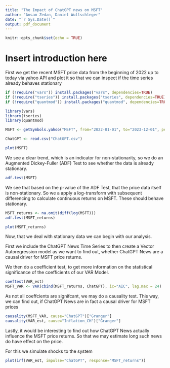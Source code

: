 ```yaml
---
title: "The Impact of ChatGPT news on MSFT"
author: "Ansam Zedan, Daniel Wullschleger"
date: "`r Sys.Date()`"
output: pdf_document
---
```


```r
knitr::opts_chunk$set(echo = TRUE)
```

# Insert introduction here

First we get the recent MSFT price data from the beginning of 2022 up to today via yahoo API and plot it so that we can inspect if the time series already behaves stationary

```r
if (!require("vars")) install.packages("vars", dependencies=TRUE)
if (!require("tseries")) install.packages("tseries", dependencies=TRUE)
if (!require("quantmod")) install.packages("quantmod", dependencies=TRUE)

library(vars)
library(tseries)
library(quantmod)

MSFT <- getSymbols.yahoo("MSFT", from="2022-01-01", to="2023-12-01", periodicity = "daily", auto.assign=FALSE)[,6]

ChatGPT <- read.csv("ChatGPT.csv")

plot(MSFT)
```
We see a clear trend, which is an indicator for non-stationarity, so we do an Augmented Dickey-Fuller (ADF) Test to see whether the data is already stationary.
 
```r
adf.test(MSFT) 
```

We see that based on the p-value of the ADF Test, that the price data itself is non-stationary.
So we a apply a log-transform with subsequent differencing to calculate continuous returns on MSFT.
These should behave stationary.

```r
MSFT_returns <- na.omit(diff(log(MSFT)))
adf.test(MSFT_returns)

plot(MSFT_returns)
```
Now, that we deal with stationary data we can begin with our analysis. 

First we include the ChatGPT News Time Series to then create a Vector Autoregression model as we want to find out, whether ChatGPT News are a causal driver for MSFT price returns.

We then do a coefficient test, to get more information on the statistical significance of the coefficients of our VAR Model.

```r
coeftest(VAR_est)
MSFT_VAR <- VAR(cbind(MSFT_returns, ChatGPT), ic="AIC", lag.max = 24)

```

As not all coeffcients are signifcant, we may do a causality test. This way, we can find out, if ChatGPT News are in fact a causal driver for MSFT prices



```r
causality(MSFT_VAR, cause="ChatGPT")["Granger"] 
causality(VAR_est, cause="Inflation_CH")["Granger"] 

```

Lastly, it would be interesting to find out how ChatGPT News actually influence the MSFT price returns. So that we may estimate long  such news do have effect on the price.

For this we simulate shocks to the system


```r
plot(irf(VAR_est, impulse="ChatGPT", response="MSFT_returns"))

```
